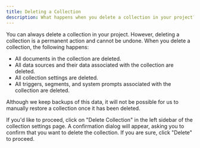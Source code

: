 ```yaml
---
title: Deleting a Collection
description: What happens when you delete a collection in your project?
---
```


You can always delete a collection in your project. However, deleting a collection is a permanent action and cannot be undone. When you delete a collection, the following happens:

- All documents in the collection are deleted.
- All data sources and their data associated with the collection are deleted.
- All collection settings are deleted.
- All triggers, segments, and system prompts associated with the collection are deleted.

Although we keep backups of this data, it will not be possible for us to manually restore a collection once it has been deleted.

If you'd like to proceed, click on "Delete Collection" in the left sidebar of the collection settings page. A confirmation dialog will appear, asking you to confirm that you want to delete the collection. If you are sure, click "Delete" to proceed.